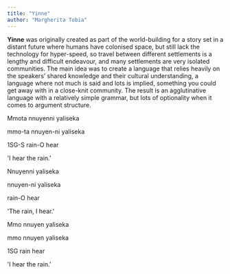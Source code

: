 ```yaml
---
title: "Yinne"
author: "Margherita Tobia"
---
```


**Yinne** was originally created as part of the world-building for a story set in a distant future where humans have colonised space, but still lack the technology for hyper-speed, so travel between different settlements is a lengthy and difficult endeavour, and many settlements are very isolated communities. The main idea was to create a language that relies heavily on the speakers' shared knowledge and their cultural understanding, a language where not much is said and lots is implied, something you could get away with in a close-knit community. The result is an agglutinative language with a relatively simple grammar, but lots of optionality when it comes to argument structure.

```{=html}
<div data-gloss>
  <p class="gloss__line--original">Mmota nnuyenni yaliseka</p>
  <p>mmo-ta nnuyen-ni yaliseka</p>
  <p>1SG-S rain-O hear</p>
  <p>'I hear the rain.'</p>
</div>

<div data-gloss>
  <p class="gloss__line--original">Nnuyenni yaliseka</p>
  <p>nnuyen-ni yaliseka</p>
  <p>rain-O hear</p>
  <p>'The rain, I hear.'</p>
</div>

<div data-gloss>
  <p class="gloss__line--original">Mmo nnuyen yaliseka</p>
  <p>mmo nnuyen yaliseka</p>
  <p>1SG rain hear</p>
  <p>'I hear the rain.'</p>
</div>
```
